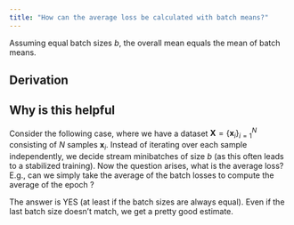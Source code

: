 ```yaml
---
title: "How can the average loss be calculated with batch means?"
---
```


Assuming equal batch sizes $b$, the overall mean equals the mean of 
batch means.

::: {.callout-tip collapse=true}
## Derivation

\begin{align*}
\mu = \frac {1}{N} \sum_{i=1}^N x_i&= \frac {1}{N} \left(\sum_{i=1}^b x_i + \sum_{i=b+1}^{b+b} x_i + \dots + \sum_{i=(N-1) \cdot b + 1}^{N} x_i \right)\\&= \frac {b}{N} \left( \frac {1}{b} \left(
\sum_{i=1}^b x_i + \sum_{i=b+1}^{b+b} x_i + \dots + \sum_{i=(N-1) \cdot b + 1}^{N} x_i 
\right)\right)\\
&= \frac {1}{N/b} \left( \mu_{1,b} + \mu_{b+1, b+b} + \dots + \mu_{N-b+1,N} \right)\\
&= \frac {1}{k} \sum_{i=1}^{k} \mu_{ib+1, (i+1)b}
\end{align*}
:::

::: {.callout-tip collapse=true}
## Why is this helpful 

Consider the following case, where we have a dataset $\textbf{X} =
\{ \textbf{x}_i \}_{i=1}^N$ consisting of $N$ samples
$\textbf{x}_i$. Instead of iterating over each sample independently,
we decide stream minibatches of size $b$ (as this often leads to a
stabilized training). Now the question arises, what is the average
loss? E.g., can we simply take the average of the batch losses to
compute the average of the epoch ? 

The answer is YES (at least if the batch sizes are always equal). Even 
if the last batch size doesn't match, we get a pretty good estimate.
:::


